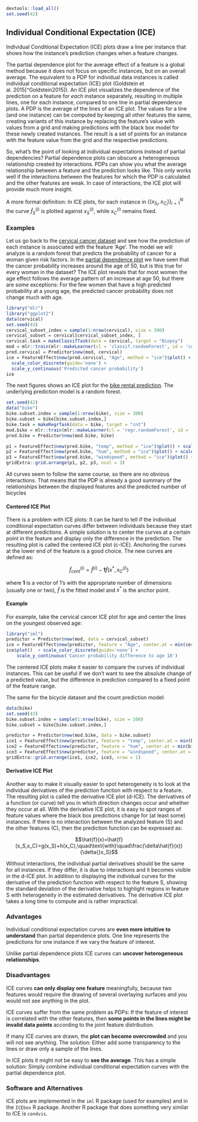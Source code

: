 ```r
devtools::load_all()
set.seed(42)
```

## Individual Conditional Expectation (ICE) {#ice}

Individual Conditional Expectation (ICE) plots draw a line per instance that shows how the instance's prediction changes when a feature changes. 

The partial dependence plot for the average effect of a feature is a global method because it does not focus on specific instances, but on an overall average.
The equivalent to a PDP for individual data instances is called individual conditional expectation (ICE) plot (Goldstein et al. 2015[^Goldstein2015]).
An ICE plot visualizes the dependence of the prediction on a feature for *each* instance separately, resulting in multiple lines, one for each instance, compared to one line in partial dependence plots.
A PDP is the average of the lines of an ICE plot.
The values for a line (and one instance) can be computed by keeping all other features the same, creating variants of this instance by replacing the feature's value with values from a grid and making predictions with the black box model for these newly created instances.
The result is a set of points for an instance with the feature value from the grid and the respective predictions.

So, what's the point of looking at individual expectations instead of partial dependencies?
Partial dependence plots can obscure a heterogeneous relationship created by interactions.
PDPs can show you what the average relationship between a feature and the prediction looks like.
This only works well if the interactions between the features for which the PDP is calculated and the other features are weak.
In case of interactions, the ICE plot will provide much more insight.

A more formal definition:
In ICE plots, for each instance in $\{(x_{S_i},x_{C_i})\}_{i=1}^N$ the curve $\hat{f}_S^{(i)}$ is plotted against $x^{(i)}_{S}$, while $x^{(i)}_{C}$ remains  fixed.

### Examples

Let us go back to the [cervical cancer dataset](#cervical) and see how the prediction of each instance is associated with the feature 'Age'.
The model we will analyze is a random forest that predicts the probability of cancer for a woman given risk factors.
In the [partial dependence plot](#pdp) we have seen that the cancer probability increases around the age of 50, but is this true for every woman in the dataset?
The ICE plot reveals that for most women the age effect follows the average pattern of an increase at age 50, but there are some exceptions:
For the few women that have a high predicted probability at a young age, the predicted cancer probability does not change much with age.

```r
library("mlr")
library("ggplot2")
data(cervical)
set.seed(43)
cervical_subset_index = sample(1:nrow(cervical), size = 300)
cervical_subset = cervical[cervical_subset_index, ]
cervical.task = makeClassifTask(data = cervical, target = "Biopsy")
mod = mlr::train(mlr::makeLearner(cl = 'classif.randomForest', id = 'cervical-rf', predict.type = 'prob'), cervical.task)
pred.cervical = Predictor$new(mod, cervical)
ice = FeatureEffect$new(pred.cervical, "Age", method = "ice")$plot() + 
  scale_color_discrete(guide='none') + 
  scale_y_continuous('Predicted cancer probability')
ice
```

The next figures shows an ICE plot for the [bike rental prediction](#bike-data).
The underlying prediction model is a random forest.

```r
set.seed(42)
data("bike")
bike.subset.index = sample(1:nrow(bike), size = 300)
bike.subset = bike[bike.subset.index,]
bike.task = makeRegrTask(data = bike, target = "cnt")
mod.bike = mlr::train(mlr::makeLearner(cl = 'regr.randomForest', id = 'bike-rf'), bike.task)
pred.bike = Predictor$new(mod.bike, bike)

p1 = FeatureEffect$new(pred.bike, "temp", method = "ice")$plot() + scale_x_continuous("Temperature")
p2 = FeatureEffect$new(pred.bike, "hum", method = "ice")$plot() + scale_x_continuous("Humidity") + scale_y_continuous("")
p3 = FeatureEffect$new(pred.bike, "windspeed", method = "ice")$plot() + scale_x_continuous("Windspeed")+ scale_y_continuous("")
gridExtra::grid.arrange(p1, p2, p3, ncol = 3)
```

All curves seem to follow the same course, so there are no obvious interactions.
That means that the PDP is already a good summary of the relationships between the displayed features and the predicted number of bicycles




#### Centered ICE Plot

There is a problem with ICE plots:
It can be hard to tell if the individual conditional expectation curves differ between individuals because they start at different predictions.
A simple solution is to center the curves at a certain point in the feature and  display only the difference in the prediction.
The resulting plot is called the centered ICE plot (c-ICE).
Anchoring the curves at the lower end of the feature is a good choice.
The new curves are defined as:

$$\hat{f}_{cent}^{(i)}=\hat{f}^{(i)}-\mathbf{1}\hat{f}(x^{\text{*}},x^{(i)}_{C})$$

where $\mathbf{1}$ is a vector of 1's with the appropriate number of dimensions (usually one or two), $\hat{f}$ is the fitted model and $x^{\text{*}}$ is the anchor point.

#### Example

For example, take the cervical cancer ICE plot for age and center the lines on the youngest observed age:

```r
library("iml")
predictor = Predictor$new(mod, data = cervical_subset)
ice = FeatureEffect$new(predictor, feature = "Age", center.at = min(cervical_subset$Age), method = "pdp+ice")
ice$plot()  + scale_color_discrete(guide='none') +
    scale_y_continuous('Cancer probability difference to age 18')
```

The centered ICE plots make it easier to compare the curves of individual instances.
This can be useful if we don't want to see the absolute change of a predicted value, but the difference in prediction compared to a fixed point of the feature range.

The same for the bicycle dataset and the count prediction model:

```r
data(bike)
set.seed(43)
bike.subset.index = sample(1:nrow(bike), size = 100)
bike.subset = bike[bike.subset.index,]

predictor = Predictor$new(mod.bike, data = bike.subset)
ice1 = FeatureEffect$new(predictor, feature = "temp", center.at = min(bike$temp), method = "pdp+ice")$plot() 
ice2 = FeatureEffect$new(predictor, feature = "hum", center.at = min(bike$hum), method = "pdp+ice")$plot() 
ice3 = FeatureEffect$new(predictor, feature = "windspeed", center.at = min(bike$windspeed), method = "pdp+ice")$plot() 
gridExtra::grid.arrange(ice1, ice2, ice3, nrow = 1)
```

#### Derivative ICE Plot

Another way to make it visually easier to spot heterogeneity is to look at the individual derivatives of the prediction function with respect to a feature.
The resulting plot is called the derivative ICE plot (d-ICE).
The derivatives of a function (or curve) tell you in which direction changes occur and whether they occur at all.
With the derivative ICE plot, it is easy to spot ranges of feature values where the black box predictions change for (at least some) instances.
If there is no interaction between the analyzed feature (S) and the other features (C), then the prediction function can be expressed as:

$$\hat{f}(x)=\hat{f}(x_S,x_C)=g(x_S)+h(x_C),\quad\text{with}\quad\frac{\delta\hat{f}(x)}{\delta{}x_S}$$

Without interactions, the individual partial derivatives should be the same for all instances.
If they differ, it is due to interactions and it becomes visible in the d-ICE plot.
In addition to displaying the individual curves for the derivative of the prediction function with respect to the feature S, showing the standard deviation of the derivative helps to highlight regions in feature S with heterogeneity in the estimated derivatives.
The derivative ICE plot takes a long time to compute and is rather impractical.


### Advantages

Individual conditional expectation curves are **even more intuitive to understand** than partial dependence plots.
One line represents the predictions for one instance if we vary the feature of interest. 

Unlike partial dependence plots ICE curves can **uncover heterogeneous relationships**.

### Disadvantages 

ICE curves **can only display one feature** meaningfully, because two features would require the drawing of several overlaying surfaces and you would not see anything in the plot.

ICE curves suffer from the same problem as PDPs: 
If the feature of interest is correlated with the other features, then **some points in the lines might be invalid data points** according to the joint feature distribution. 

If many ICE curves are drawn, the **plot can become overcrowded** and you will not see anything. 
The solution: Either add some transparency to the lines or draw only a sample of the lines.

In ICE plots it might not be easy to **see the average**. 
This has a simple solution:
Simply combine individual conditional expectation curves with the partial dependence plot.

### Software and Alternatives

ICE plots are implemented in the `iml` R package (used for examples) and in the `ICEbox` R package.
Another R package that does something very similar to ICE is `condvis`.



